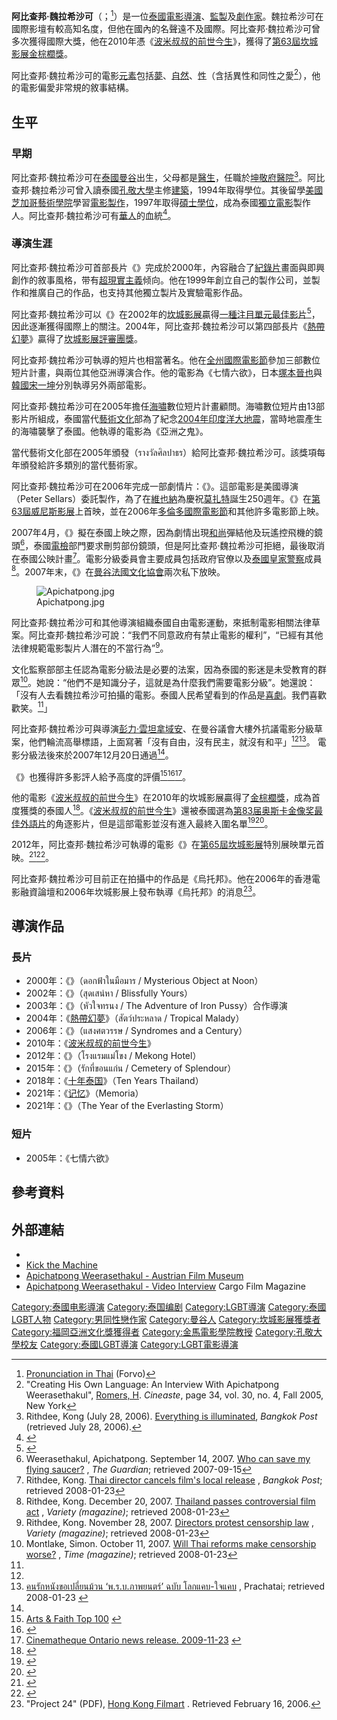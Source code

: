 {{noteTA
|G1=Show
|G2=Movie
|T=zh:阿比查邦·魏拉希沙可;zh-cn:阿披差蓬·威拉社他恭; zh-tw:阿比查邦·韋拉斯塔古; zh-hk:阿彼察邦·韋拉斯花古;
|1=zh-cn:戛纳; zh-tw:坎城; zh-hk:康城;
|2=zh-hans:能召回前世的布米叔叔; zh-hant:波米叔叔的前世今生;
|3=zh:阿比查邦;zh-cn:阿披差蓬; zh-tw:阿比查邦; zh-hk:阿彼察邦;
|4=zh:魏拉希沙可;zh-cn:威拉社他恭; zh-tw:韋拉斯塔古; zh-hk:韋拉斯花古;
|5=zh:阿比查邦·魏拉希沙可;zh-cn:阿披差蓬·威拉社他恭; zh-tw:阿比查邦·韋拉斯塔古; zh-hk:阿彼察邦·韋拉斯花古;
}}
{{藝人
| type                    = 導演
| name                    = 阿比查邦·魏拉希沙可
| image                   = Apichatpong Weerasethakul.JPG
| caption                 = 阿比查邦·魏拉希沙可
| birthname               = 
| birthdate               = {{birth date and age|1970|7|16}}
| birthplace              = {{THA}}[[曼谷|曼谷]] 
| othername               = Joe
| occupation              = [[電影|電影]][[導演|導演]]、[[監製|監製]]及[[劇作家|劇作家]]
| yearsactive             = 1993年至今
| spouse                  = 
| partner                 = 
| children                = 
| parents                 = 
| website                 = http://www.kickthemachine.com
| academyawards           = 
| baftaawards             = 
| tonyawards              = 
| awards                  = '''[[坎城影展|坎城影展]][[一種注目|一種注目大獎]]''' <br /> 2002年 《{{en-link|極樂森林|Blissfully Yours}}》<br />'''[[坎城影展|坎城影展]][[評審團獎_(坎城影展)|評審團獎]]'''<br />2004年 《[[熱帶幻夢|熱帶幻夢]]》<br />2021年《[[記憶_(2021年電影)|記憶]]》<br />'''[[坎城影展|坎城影展]][[金棕櫚獎|金棕櫚獎]]'''<br />2010年 《[[波米叔叔的前世今生|波米叔叔的前世今生]]》<br />
'''{{en-link|信巴通獎|Silpathorn Award}}'''<br />2005年
}}
'''阿比查邦·魏拉希沙可'''（{{Thai|t=อภิชาติพงศ์ วีระเศรษฐกุล|r=Aphichatphong Wirasetthakun}}；{{bd|1970年|7月16日|catIdx=T}}<ref>[http://www.forvo.com/word/%E0%B8%AD%E0%B8%A0%E0%B8%B4%E0%B8%8A%E0%B8%B2%E0%B8%95%E0%B8%B4%E0%B8%9E%E0%B8%87%E0%B8%A8%E0%B9%8C_%E0%B8%A7%E0%B8%B5%E0%B8%A3%E0%B8%B0%E0%B9%80%E0%B8%A8%E0%B8%A3%E0%B8%A9%E0%B8%90%E0%B8%81%E0%B8%B8%E0%B8%A5/ Pronunciation in Thai] {{Wayback|url=http://www.forvo.com/word/%E0%B8%AD%E0%B8%A0%E0%B8%B4%E0%B8%8A%E0%B8%B2%E0%B8%95%E0%B8%B4%E0%B8%9E%E0%B8%87%E0%B8%A8%E0%B9%8C_%E0%B8%A7%E0%B8%B5%E0%B8%A3%E0%B8%B0%E0%B9%80%E0%B8%A8%E0%B8%A3%E0%B8%A9%E0%B8%90%E0%B8%81%E0%B8%B8%E0%B8%A5/ |date=20210519010539 }} (Forvo)</ref>）是一位[[泰國|泰國]][[電影導演|電影導演]]、[[監製|監製]]及[[劇作家|劇作家]]。魏拉希沙可在國際影壇有較高知名度，但他在國內的名聲遠不及國際。阿比查邦·魏拉希沙可曾多次獲得國際大獎，他在2010年憑《[[波米叔叔的前世今生|波米叔叔的前世今生]]》，獲得了[[第63屆坎城影展|第63屆坎城影展]][[金棕櫚獎|金棕櫚獎]]。

阿比查邦·魏拉希沙可的電影[[元素|元素]]包括[[夢|夢]]、[[自然|自然]]、[[性愛|性]]（含括異性和同性之愛<ref>"Creating His Own Language: An Interview With Apichatpong Weerasethakul", [[Holger_Romers_(author)|Romers, H]]. ''Cineaste'', page 34, vol. 30, no. 4, Fall 2005, New York</ref>），他的電影偏愛非常規的敘事結構。

== 生平 ==
===早期===
阿比查邦·魏拉希沙可在[[泰國|泰國]][[曼谷|曼谷]]出生，父母都是[[醫生|醫生]]，任職於[[坤敬府|坤敬府]][[醫院|醫院]]<ref>Rithdee, Kong (July 28, 2006). [http://www.bangkokpost.com/Realtime/28Jul2006_real001.php Everything is illuminated], ''Bangkok Post'' (retrieved July 28, 2006).</ref>。阿比查邦·魏拉希沙可曾入讀泰國[[孔敬大學|孔敬大學]]主修[[建築|建築]]，1994年取得學位。其後留學[[美國|美國]][[芝加哥藝術學院|芝加哥藝術學院]]學習[[電影製作|電影製作]]，1997年取得[[碩士學位|碩士學位]]，成為泰國[[獨立電影|獨立電影]]製作人。阿比查邦·魏拉希沙可有[[華人|華人]]的血統<ref>{{Cite web |url=http://www.nytimes.com/2010/09/14/arts/14iht-thaifilm.html |title=A Thai Director Earns Acclaim Abroad and Ambivalence at Home |access-date=2013-09-22 |archive-date=2021-05-18 |archive-url=https://web.archive.org/web/20210518173823/https://www.nytimes.com/2010/09/14/arts/14iht-thaifilm.html |dead-url=no }}</ref>。

===導演生涯===
阿比查邦·魏拉希沙可首部長片《{{en-link|正午顯影|Mysterious Object at Noon}}》完成於2000年，內容融合了[[紀錄片|紀錄片]]畫面與即興創作的敘事風格，带有[[超現實主義|超現實主義]]倾向。他在1999年創立自己的製作公司，並製作和推廣自己的作品，也支持其他獨立製片及實驗電影作品。

阿比查邦·魏拉希沙可以《{{en-link|極樂森林| Blissfully Yours}}》在2002年的[[坎城電影節|坎城影展]]贏得[[一種注目|一種注目單元最佳影片]]<ref name="cannes-2002.com">{{cite web |url=http://www.festival-cannes.com/en/archives/ficheFilm/id/3102934/year/2002.html |title=Festival de Cannes: Blissfully Yours |accessdate=2009-10-31 |work=festival-cannes.com |archive-date=2012-02-08 |archive-url=https://web.archive.org/web/20120208082004/http://www.festival-cannes.com/en/archives/ficheFilm/id/3102934/year/2002.html |dead-url=no }}</ref>，因此逐漸獲得國際上的關注。2004年，阿比查邦·魏拉希沙可以第四部長片《[[熱帶幻夢|熱帶幻夢]]》贏得了[[評審團獎_(坎城影展)|坎城影展評審團獎]]。

阿比查邦·魏拉希沙可執導的短片也相當著名。他在[[全州國際電影節|全州國際電影節]]參加三部數位短片計畫，與兩位其他亞洲導演合作。他的電影為《七情六欲》，日本[[塚本晉也|塚本晉也]]與[[韓國|韓國]][[宋一坤|宋一坤]]分別執導另外兩部電影。

阿比查邦·魏拉希沙可在2005年擔任[[海嘯|海嘯]]數位短片計畫顧問。海嘯數位短片由13部影片所組成，泰國當代[[藝術|藝術]][[文化|文化]]部為了紀念[[2004年印度洋大地震|2004年印度洋大地震]]，當時地震產生的海嘯襲擊了泰國。他執導的電影為《亞洲之鬼》。

當代藝術文化部在2005年頒發{{en-link|信巴通獎|Silpathorn Award}}（รางวัลศิลปาธร）給阿比查邦·魏拉希沙可。該獎項每年頒發給許多類別的當代藝術家。

阿比查邦·魏拉希沙可在2006年完成一部劇情片：《{{en-link|戀愛症候群|Syndromes and a Century}}》。這部電影是美國導演{{en-link|彼得·塞拉斯|Peter Sellars}}（Peter Sellars）委託製作，為了在[[維也納|維也納]]為慶祝[[莫扎特|莫扎特]]誕生250週年。《{{en-link|戀愛症候群|Syndromes and a Century}}》在[[第63届威尼斯国际电影节|第63屆威尼斯影展]]上首映，並在2006年[[多倫多國際電影節|多倫多國際電影節]]和其他許多電影節上映。

2007年4月，《{{en-link|戀愛症候群|Syndromes and a Century}}》擬在泰國上映之際，因為劇情出現[[和尚|和尚]]彈結他及玩遙控飛機的鏡頭<ref name = "Saucer">Weerasethakul, Apichatpong. September 14, 2007. [http://film.guardian.co.uk/features/featurepages/0,,2168589,00.html Who can save my flying saucer?] {{Wayback|url=http://film.guardian.co.uk/features/featurepages/0,,2168589,00.html |date=20080720041111 }}, ''The Guardian''; retrieved 2007-09-15</ref>，泰國[[電檢|電檢]]部門要求刪剪部份鏡頭，但是阿比查邦·魏拉希沙可拒絕，最後取消在泰國公映計畫<ref name = "Cancels">Rithdee, Kong. [http://celinejulie.blogspot.com/2007/04/syndromes-and-century-is-censored-in.html Thai director cancels film's local release] {{Wayback|url=http://celinejulie.blogspot.com/2007/04/syndromes-and-century-is-censored-in.html |date=20070420211427 }}, ''Bangkok Post''; retrieved 2008-01-23</ref>。電影分級委員會主要成員包括政府官僚以及[[泰國皇家警察|泰國皇家警察]]成員<ref name = "passes">Rithdee, Kong. December 20, 2007. [http://www.variety.com/article/VR1117978081.html?categoryid=13&cs=1 Thailand passes controversial film act] {{Wayback|url=http://www.variety.com/article/VR1117978081.html?categoryid=13&cs=1 |date=20090728223918 }}, ''Variety (magazine)''; retrieved 2008-01-23</ref>。2007年末，《{{en-link|戀愛症候群|Syndromes and a Century}}》在[[曼谷|曼谷]][[法國文化協會|法國文化協會]]兩次私下放映。

[[File:Apichatpong.jpg|thumb]]

阿比查邦·魏拉希沙可和其他導演組織泰國自由電影運動，來抵制電影相關法律草案。阿比查邦·魏拉希沙可說：“我們不同意政府有禁止電影的權利”，“已經有其他法律規範電影製片人潛在的不當行為”<ref name = "Protest">Rithdee, Kong. November 28, 2007. [http://www.variety.com/article/VR1117976675.html?categoryid=19&cs=1 Directors protest censorship law] {{Wayback|url=http://www.variety.com/article/VR1117976675.html?categoryid=19&cs=1 |date=20090417155423 }}, ''Variety (magazine)''; retrieved 2008-01-23</ref>。

文化監察部部主任認為電影分級法是必要的法案，因為泰國的影迷是未受教育的群眾<ref name = "worse">Montlake, Simon. October 11, 2007. [http://www.time.com/time/magazine/article/0,9171,1670261,00.html Will Thai reforms make censorship worse?] {{Wayback|url=http://www.time.com/time/magazine/article/0,9171,1670261,00.html |date=20071013023810 }}, ''Time (magazine)''; retrieved 2008-01-23</ref>。她說：“他們不是知識分子，這就是為什麼我們需要電影分級”。她還說：「沒有人去看魏拉希沙可拍攝的電影。泰國人民希望看到的作品是[[喜劇|喜劇]]。我們喜歡歡笑。<ref name = "worse"/>」

阿比查邦·魏拉希沙可與導演[[彭力·雲坦拿域安|彭力·雲坦拿域安]]、{{en-link|韋西沙贊那庭|Wisit Sasanatieng}}在曼谷議會大樓外抗議電影分級草案，他們輪流高舉標語，上面寫著「沒有自由，沒有民主，就沒有和平」<ref name = "Protest"/><ref>[http://www.prachatai.com/05web/th/home/10378  คนรักหนังขอเปลี่ยนม้วน ‘พ.ร.บ.ภาพยนตร์’ ฉบับ โลกแคบ-ใจแคบ] {{Wayback|url=http://www.prachatai.com/05web/th/home/10378 |date=20080204043038 }}, Prachatai; retrieved 2008-01-23 {{th icon}}</ref>。 電影分級法後來於2007年12月20日通過<ref name = "passes"/>。

《{{en-link|戀愛症候群|Syndromes and a Century}}》也獲得許多影評人給予高度的評價<ref>[http://artsandfaith.com/t100/ Arts & Faith Top 100] {{webarchive|url=http://archive.wikiwix.com/cache/20110223153741/http://artsandfaith.com/t100/ |date=2011-02-23 }}</ref><ref>{{cite web |url=http://www.metacritic.com/film/awards/2007/toptens.shtml |title=Metacritic: 2007 Film Critic Top Ten Lists |accessdate=2008-01-05 |publisher=[[Metacritic|Metacritic]] |archiveurl=https://web.archive.org/web/20080102102034/http://www.metacritic.com/film/awards/2007/toptens.shtml |archivedate=2008-01-02 |deadurl=yes }}</ref><ref>[http://www.cinemathequeontario.ca/newsrelease_detail.aspx?Id=678 Cinematheque Ontario news release. 2009-11-23] {{webarchive|url=https://web.archive.org/web/20100305140145/http://www.cinemathequeontario.ca/newsrelease_detail.aspx?Id=678 |date=2010-03-05 }}</ref>。

他的電影《[[波米叔叔的前世今生|波米叔叔的前世今生]]》在2010年的坎城影展贏得了[[金棕櫚獎|金棕櫚獎]]，成為首度獲獎的泰國人<ref name="hollywoodreporter">{{cite news |url=http://www.hollywoodreporter.com/hr/content_display/world/news/e3i3d82e5b089623802884efcd38a037f67?pn=2 |title=Hollywood Reporter: Cannes Lineup |accessdate=2010-04-16 |work=hollywoodreporter |deadurl=yes |archiveurl=https://web.archive.org/web/20100422212018/http://www.hollywoodreporter.com/hr/content_display/world/news/e3i3d82e5b089623802884efcd38a037f67?pn=2 |archivedate=2010-04-22}} </ref>。《[[波米叔叔的前世今生|波米叔叔的前世今生]]》還被泰國選為[[第83届奥斯卡金像奖|第83届奥斯卡金像奖]][[奧斯卡最佳國際影片獎|最佳外語片]]的角逐影片，但是這部電影並沒有進入最終入圍名單<ref name="thewrap Thailand">{{cite web |url=http://www.thewrap.com/awards/column-post/oscars-foreign-language-deadline-looms-21212?page=0,10 |title=And the Hopefuls for Best Foreign Oscar Are ... |accessdate=2010-10-10 |work=thewrap |archive-date=2017-09-09 |archive-url=https://web.archive.org/web/20170909233245/http://www.thewrap.com/awards/column-post/oscars-foreign-language-deadline-looms-21212/?page=0,10 |dead-url=no }}</ref><ref name="Oscar Shortlist">{{cite web |url=http://www.oscars.org/press/pressreleases/2011/20110119.html |title=9 Foreign Language Films Continue to Oscar Race |accessdate=2011-01-19 |work=oscars.org |archive-date=2014-10-01 |archive-url=https://web.archive.org/web/20141001051828/https://www.oscars.org/press/pressreleases/2011/20110119.html |dead-url=no }}</ref>。

2012年，阿比查邦·魏拉希沙可執導的電影《{{en-link|湄公河大酒店|Mekong Hotel}}》在[[第65届戛纳电影节|第65屆坎城影展]]特別展映單元首映。<ref name="Official Selection">{{cite web |url=http://www.festival-cannes.fr/en/article/58878.html |title=2012 Official Selection |accessdate=2012-05-25 |work=Cannes |archive-date=2018-12-25 |archive-url=https://web.archive.org/web/20181225045132/http://www.festival-cannes.com/en/article/58878.html%20 |dead-url=no }}</ref><ref name="guardian">{{cite web |url=http://www.guardian.co.uk/film/2012/may/20/trash-cannes-2012-weerasethakul-desplat-yentob |title=Trailer trash at Cannes 2012 |accessdate=2012-05-25 |work=The Guardian |archive-date=2012-05-28 |archive-url=https://web.archive.org/web/20120528073445/http://www.guardian.co.uk/film/2012/may/20/trash-cannes-2012-weerasethakul-desplat-yentob |dead-url=no }}</ref>。

阿比查邦·魏拉希沙可目前正在拍攝中的作品是《烏托邦》。他在2006年的香港電影融資論壇和2006年坎城影展上發布執導《烏托邦》的消息<ref>"Project 24" (PDF), [http://www.hkfilmart.com/haf/pdf/project06/project24.pdf Hong Kong Filmart] {{Wayback|url=http://www.hkfilmart.com/haf/pdf/project06/project24.pdf |date=20070704102911 }}. Retrieved February 16, 2006.</ref>。

== 導演作品 ==
{{Commonscat|Apichatpong Weerasethakul}}
=== 長片 ===
*2000年：《{{en-link|正午顯影|Mysterious Object at Noon}}》（ดอกฟ้าในมือมาร / Mysterious Object at Noon）
*2002年：《{{en-link|極樂森林| Blissfully Yours}}》（สุดเสน่หา / Blissfully Yours） 
*2003年：《{{en-link|鐵雞諜網種情花|The Adventure of Iron Pussy}}》（หัวใจทรนง / The Adventure of Iron Pussy）合作導演
*2004年：《[[熱帶幻夢|熱帶幻夢]]》（สัตว์ประหลาด / Tropical Malady）
*2006年：《{{en-link|戀愛症候群|Syndromes and a Century}}》（แสงศตวรรษ / Syndromes and a Century）
*2010年：《[[波米叔叔的前世今生|波米叔叔的前世今生]]》
*2012年：《{{en-link|湄公河大酒店|Mekong Hotel}}》（โรงแรมแม่โขง / Mekong Hotel）
*2015年：《{{en-link|華麗之墓|Cemetery of Splendour}}》（รักที่ขอนแก่น / Cemetery of Splendour）
*2018年：《[[十年泰国|十年泰国]]》（Ten Years Thailand）
*2021年：《[[记忆_(2021年电影)|记忆]]》（Memoria）
*2021年：《{{link-en|永恒风暴之年|The Year of the Everlasting Storm}}》（The Year of the Everlasting Storm）

===短片===
*2005年：《七情六欲》

==參考資料==
{{Reflist}}

== 外部連結 ==
{{portal box|人物|泰國|電影|LGBT}}
*{{imdb name|id=0917405}}
*[https://web.archive.org/web/20100527181249/http://www.kickthemachine.com/home/index.html Kick the Machine]
* [https://web.archive.org/web/20100708193233/http://www.filmmuseum.at/jart/prj3/filmmuseum/main.jart?rel=en Apichatpong Weerasethakul - Austrian Film Museum]
* [https://web.archive.org/web/20100529070052/http://www.cargo-film.de/artikel/apichatpong-weerasethakul-im-gesprach/ Apichatpong Weerasethakul - Video Interview] Cargo Film Magazine

{{阿比查邦·韋拉斯塔古}}
{{Authority control}}

{{DEFAULTSORT:Weerasethakul, Apichatpong}}
[[Category:泰國电影導演|Category:泰國电影導演]]
[[Category:泰国编剧|Category:泰国编剧]]
[[Category:LGBT導演|Category:LGBT導演]]
[[Category:泰國LGBT人物|Category:泰國LGBT人物]]
[[Category:男同性戀作家|Category:男同性戀作家]]
[[Category:曼谷人|Category:曼谷人]]
[[Category:坎城影展獲獎者|Category:坎城影展獲獎者]]
[[Category:福岡亞洲文化獎獲得者|Category:福岡亞洲文化獎獲得者]]
[[Category:金馬電影學院教授|Category:金馬電影學院教授]]
[[Category:孔敬大學校友|Category:孔敬大學校友]]
[[Category:泰國LGBT導演|Category:泰國LGBT導演]]
[[Category:LGBT電影導演|Category:LGBT電影導演]]